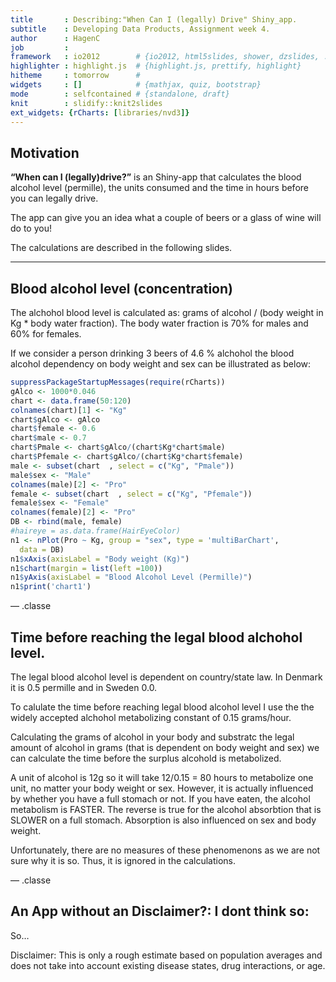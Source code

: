 ```yaml
---
title       : Describing:"When Can I (legally) Drive" Shiny_app.
subtitle    : Developing Data Products, Assignment week 4.
author      : HagenC
job         : 
framework   : io2012        # {io2012, html5slides, shower, dzslides, ...}
highlighter : highlight.js  # {highlight.js, prettify, highlight}
hitheme     : tomorrow      # 
widgets     : []            # {mathjax, quiz, bootstrap}
mode        : selfcontained # {standalone, draft}
knit        : slidify::knit2slides
ext_widgets: {rCharts: [libraries/nvd3]}
---
```



## Motivation

**"When can I (legally)drive?"** is an Shiny-app that calculates the blood alcohol level (permille),
the units consumed and the time in hours before you can legally drive.

The app can give you an idea what a couple of beers or a glass of wine will do to you!

The calculations are described in the following slides.


---  

## Blood alcohol level (concentration)

The alchohol blood level is calculated as: grams of alcohol / (body weight in Kg * body water fraction).
The body water fraction is 70% for males and 60% for females. 

If we consider a person drinking 3 beers of 4.6 % alchohol the blood alcohol dependency on body weight and sex can be illustrated as below: 

```r
suppressPackageStartupMessages(require(rCharts))
gAlco <- 1000*0.046
chart <- data.frame(50:120)
colnames(chart)[1] <- "Kg"
chart$gAlco <- gAlco
chart$female <- 0.6
chart$male <- 0.7
chart$Pmale <- chart$gAlco/(chart$Kg*chart$male)
chart$Pfemale <- chart$gAlco/(chart$Kg*chart$female)
male <- subset(chart  , select = c("Kg", "Pmale"))
male$sex <- "Male"
colnames(male)[2] <- "Pro"
female <- subset(chart  , select = c("Kg", "Pfemale"))
female$sex <- "Female"
colnames(female)[2] <- "Pro"
DB <- rbind(male, female)
#haireye = as.data.frame(HairEyeColor)
n1 <- nPlot(Pro ~ Kg, group = "sex", type = 'multiBarChart',
  data = DB)
n1$xAxis(axisLabel = "Body weight (Kg)")
n1$chart(margin = list(left =100))
n1$yAxis(axisLabel = "Blood Alcohol Level (Permille)")
n1$print('chart1')
```

--- .classe 

## Time before reaching the legal blood alchohol level.

The legal blood alcohol level is dependent on country/state law. In Denmark it is 0.5 permille and in Sweden 0.0.

To calulate the time before reaching legal blood alcohol level I use the the widely accepted alchohol metabolizing constant of 0.15 grams/hour. 

Calculating the grams of alcohol in your body and substratc the legal amount of alcohol in grams (that is dependent on body weight and sex) we can calculate the time before the surplus alcohold is metabolized. 

A unit of alcohol is 12g so it will take 12/0.15 = 80 hours to metabolize one unit, no matter your body weight or sex. However, it is actually influenced by whether you have a full stomach or not. If you have eaten, the alcohol metabolism is FASTER. The reverse is true for the alcohol absorbtion that is SLOWER on a full stomach. Absorption is also influenced on sex and body weight. 

Unfortunately, there are no measures of these phenomenons as we are not sure why it is so. Thus, it is ignored in the calculations. 



--- .classe 

## An App without an Disclaimer?: I dont think so:

So...

Disclaimer:  This is only a rough estimate based on population averages and does not take into account existing disease states, drug interactions, or age.





